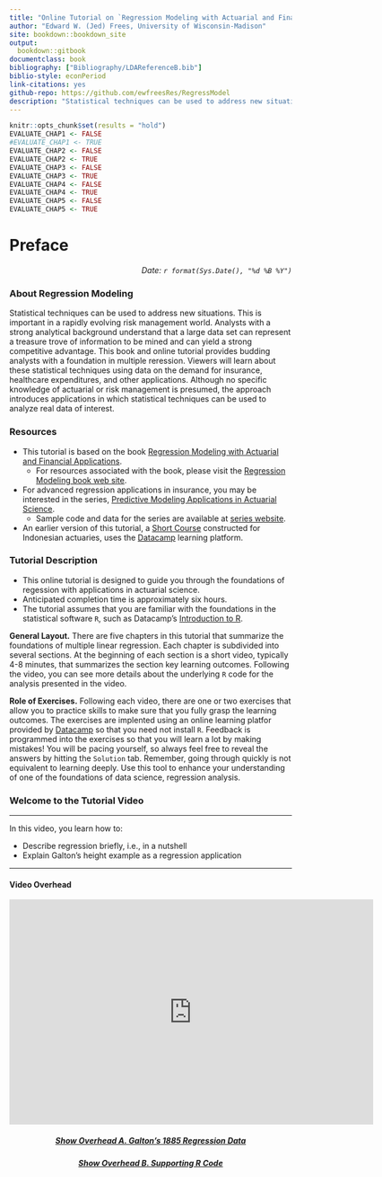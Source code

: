 --- 
title: "Online Tutorial on `Regression Modeling with Actuarial and Financial Applications`"
author: "Edward W. (Jed) Frees, University of Wisconsin-Madison"
site: bookdown::bookdown_site
output:
  bookdown::gitbook
documentclass: book
bibliography: ["Bibliography/LDAReferenceB.bib"]
biblio-style: econPeriod
link-citations: yes
github-repo: https://github.com/ewfreesRes/RegressModel
description: "Statistical techniques can be used to address new situations. This is important in a rapidly evolving risk management world. Analysts with a strong analytical background understand that a large data set can represent a treasure trove of information to be mined and can yield a strong competitive advantage. This course provides budding analysts with a foundation in multiple reression. Participants will learn about these statistical techniques using data on the demand for insurance, lottery sales, healthcare expenditures, and other applications. Although no specific knowledge of actuarial or risk management is presumed, the approach introduces applications in which statistical techniques can be used to analyze real data of interest."
---




```{r include = FALSE}
knitr::opts_chunk$set(results = "hold")
EVALUATE_CHAP1 <- FALSE
#EVALUATE_CHAP1 <- TRUE
EVALUATE_CHAP2 <- FALSE
EVALUATE_CHAP2 <- TRUE
EVALUATE_CHAP3 <- FALSE
EVALUATE_CHAP3 <- TRUE
EVALUATE_CHAP4 <- FALSE
EVALUATE_CHAP4 <- TRUE
EVALUATE_CHAP5 <- FALSE
EVALUATE_CHAP5 <- TRUE

```

# Preface {-}

<p style="text-align:right;">
*Date: `r format(Sys.Date(), "%d %B %Y")`*</p>


### About Regression Modeling {-}

Statistical techniques can be used to address new situations. This is important in a rapidly evolving risk management world. Analysts with a strong analytical background understand that a large data set can represent a treasure trove of information to be mined and can yield a strong competitive advantage. This book and online tutorial provides budding analysts with a foundation in multiple reression. Viewers will learn about these statistical techniques using data on the demand for insurance, healthcare expenditures, and other applications. Although no specific knowledge of actuarial or risk management is presumed, the approach introduces applications in which statistical techniques can be used to analyze real data of interest.

### Resources {-}

- This tutorial is based on the book [Regression Modeling with Actuarial and Financial Applications](http://www.cambridge.org/us/academic/subjects/statistics-probability/statistics-econometrics-finance-and-insurance/regression-modeling-actuarial-and-financial-applications?format=PB).
    - For resources associated with the book, please visit the [Regression Modeling book web site](http://research.bus.wisc.edu/RegActuaries). 
- For advanced regression applications in insurance, you may be interested in the series, [Predictive Modeling Applications in Actuarial Science](http://www.cambridge.org/us/academic/subjects/statistics-probability/statistics-econometrics-finance-and-insurance/predictive-modeling-applications-actuarial-science-volume-1). 
    - Sample code and data for the series are available at [series website](http://instruction.bus.wisc.edu/jfrees/jfreesbooks/PredictiveModelingVol1/index.htm).
- An earlier version of this tutorial, a [Short Course](https://www.datacamp.com/courses/8743) constructed for Indonesian actuaries, uses the [Datacamp](https://www.datacamp.com/) learning platform.

### Tutorial Description {-}

- This online tutorial is designed to guide you through the foundations of regession with applications in actuarial science. 
- Anticipated completion time is approximately six hours.
-  The tutorial assumes that you are familiar with the foundations in the statistical software `R`, such as Datacamp's [Introduction to R](https://www.datacamp.com/courses/free-introduction-to-r%20).

**General Layout.** There are five chapters in this tutorial that summarize the foundations of multiple linear regression. Each chapter is subdivided into several sections. At the beginning of each section is a short video, typically 4-8 minutes, that summarizes the section key learning outcomes. Following the video, you can see more details about the underlying `R` code for the analysis presented in the video. 

**Role of Exercises.** Following each video, there are one or two exercises that allow you to practice skills to make sure that you fully grasp the learning outcomes. The exercises are implented using an online learning platfor provided by [Datacamp](https://www.datacamp.com/) so that you need not install `R`. Feedback is programmed into the exercises so that you will learn a lot by making mistakes! You will be pacing yourself, so always feel free to reveal the answers by hitting the `Solution` tab. Remember, going through quickly is not equivalent to learning deeply. Use this tool to enhance your understanding of one of the foundations of data science, regression analysis.


### Welcome to the Tutorial Video {-}

***

In this video, you learn how to:

-   Describe regression briefly, i.e., in a nutshell
-   Explain Galton's height example as a regression application

***


#### Video Overhead {-}

<center>

<iframe id="kaltura_player" src="https://cdnapisec.kaltura.com/p/1660902/sp/166090200/embedIframeJs/uiconf_id/25916071/partner_id/1660902?iframeembed=true&playerId=kaltura_player&entry_id=0_bj34urmj&flashvars[streamerType]=auto&amp;flashvars[localizationCode]=en&amp;flashvars[leadWithHTML5]=true&amp;flashvars[sideBarContainer.plugin]=true&amp;flashvars[sideBarContainer.position]=left&amp;flashvars[sideBarContainer.clickToClose]=true&amp;flashvars[chapters.plugin]=true&amp;flashvars[chapters.layout]=vertical&amp;flashvars[chapters.thumbnailRotator]=false&amp;flashvars[streamSelector.plugin]=true&amp;flashvars[EmbedPlayer.SpinnerTarget]=videoHolder&amp;flashvars[dualScreen.plugin]=true&amp;&wid=0_tp96kyab" width="649" height="401" allowfullscreen webkitallowfullscreen mozAllowFullScreen allow="autoplay *; fullscreen *; encrypted-media *" frameborder="0" title="Kaltura Player"></iframe>

</center>


<h5 style="text-align: center;"><a id="displayOverWelcomeA" href="javascript:toggleDet('toggleOverWelcomeA','displayOverWelcomeA');"><i><strong>Show Overhead A. Galton's 1885 Regression Data</strong></i></a> </h5>
<div id="toggleOverWelcomeA" style="display: none">




$$
\small{\begin{array}{l|ccccccccccc|c}
\hline
\text{Height of }&  &  &  &  &  &  &  &  &  &  &  &  \\
\text{adult child }&  &  &  &  &  &  &  &  &  &  &  &  \\
\text{in inches }& <64.0 & 64.5 & 65.5 & 66.5 & 67.5 & 68.5 &
69.5 & 70.5 & 71.5 & 72.5 & >73.0 & \text{Totals} \\
\hline
>73.7 & - & - & - & - & - & - & 5 & 3 & 2 & 4 & - & 14 \\
73.2 & - & - & - & - & - & 3 & 4 & 3 & 2 & 2 & 3 & 17 \\
72.2 & - & - & 1 & - & 4 & 4 & 11 & 4 & 9 & 7 & 1 & 41 \\
71.2 & - & - & 2 & - & 11 & 18 & 20 & 7 & 4 & 2 & - & 64 \\
70.2 & - & - & 5 & 4 & 19 & 21 & 25 & 14 & 10 & 1 & - & 99 \\
69.2 & 1 & 2 & 7 & 13 & 38 & 48 & 33 & 18 & 5 & 2 & - & 167 \\
68.2 & 1 & - & 7 & 14 & 28 & 34 & 20 & 12 & 3 & 1 & - & 120 \\
67.2 & 2 & 5 & 11 & 17 & 38 & 31 & 27 & 3 & 4 & - & - & 138 \\
66.2 & 2 & 5 & 11 & 17 & 36 & 25 & 17 & 1 & 3 & - & - & 117 \\
65.2 & 1 & 1 & 7 & 2 & 15 & 16 & 4 & 1 & 1 & - & - & 48 \\
64.2 & 4 & 4 & 5 & 5 & 14 & 11 & 16 & - & - & - & - & 59 \\
63.2 & 2 & 4 & 9 & 3 & 5 & 7 & 1 & 1 & - & - & - & 32 \\
62.2 & - & 1 & - & 3 & 3 & - & - & - & - & - & - & 7 \\
<61.2 & 1 & 1 & 1 & - & - & 1 & - & 1 & - & - & - & 5 \\ \hline
\text{Totals }& 14 & 23 & 66 & 78 & 211 & 219 & 183 & 68 & 43 & 19 & 4 & 928 \\
\hline
\end{array}}
$$

</div>

<h5 style="text-align: center;"><a id="displayOverWelcomeB" href="javascript:toggleDet('toggleOverWelcomeB','displayOverWelcomeB');"><i><strong>Show Overhead B. Supporting R Code</strong></i></a> </h5>
<div id="toggleOverWelcomeB" style="display: none">



```{r comment = "", eval = FALSE, warning = FALSE}
# Reformat Data Set
#heights <- read.csv("CSVData\\GaltonFamily.csv",header = TRUE)
heights <- read.csv("https://assets.datacamp.com/production/repositories/2610/datasets/c85ede6c205d22049e766bd08956b225c576255b/galton_height.csv", header = TRUE)
str(heights)
head(heights)
heights$child_ht <- heights$CHILDC
heights$parent_ht <- heights$PARENTC
heights2 <- heights[c("child_ht","parent_ht")]
```

```{r comment = "", eval = EVALUATE_CHAP1}
#heights <- read.csv("CSVData\\galton_height.csv",header = TRUE)
heights <- read.csv("https://assets.datacamp.com/production/repositories/2610/datasets/c85ede6c205d22049e766bd08956b225c576255b/galton_height.csv", header = TRUE)
plot(jitter(heights$parent_ht),jitter(heights$child_ht), ylim = c(60,80), xlim = c(60,80),
     ylab = "height of child", xlab = "height of parents")
abline(lm(heights$child_ht~heights$parent_ht))
abline(0,1,col = "red", lty=2)
summary(lm(heights$child_ht~heights$parent_ht))

```

</div>
